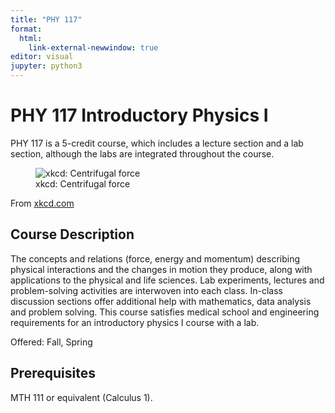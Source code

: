 ```yaml
---
title: "PHY 117"
format: 
  html:
    link-external-newwindow: true
editor: visual
jupyter: python3
---
```


# PHY 117 Introductory Physics I

PHY 117 is a 5-credit course, which includes a lecture section and a lab section, although the labs are integrated throughout the course.

![xkcd: Centrifugal force](https://imgs.xkcd.com/comics/centrifugal_force.png)

From [xkcd.com](https://xkcd.com/123/)

## Course Description

The concepts and relations (force, energy and momentum) describing physical interactions and the changes in motion they produce, along with applications to the physical and life sciences. Lab experiments, lectures and problem-solving activities are interwoven into each class. In-class discussion sections offer additional help with mathematics, data analysis and problem solving. This course satisfies medical school and engineering requirements for an introductory physics I course with a lab.

Offered: Fall, Spring

## Prerequisites

MTH 111 or equivalent (Calculus 1).
